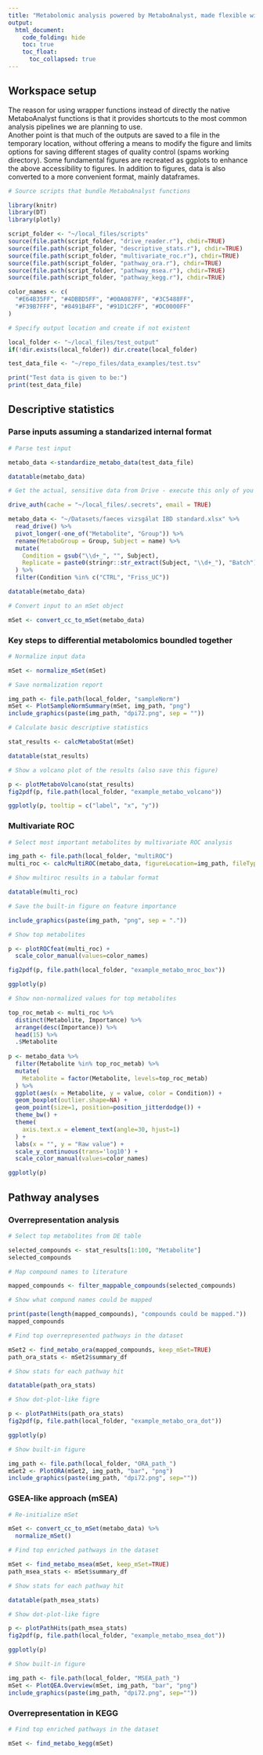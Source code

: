 ```yaml
---
title: "Metabolomic analysis powered by MetaboAnalyst, made flexible with scripts"
output: 
  html_document:
    code_folding: hide
    toc: true
    toc_float:
      toc_collapsed: true
---
```


## Workspace setup

The reason for using wrapper functions instead of directly the native MetaboAnalyst functions is that it provides shortcuts to the most common analysis pipelines we are planning to use.  
Another point is that much of the outputs are saved to a file in the temporary location, without offering a means to modify the figure and limits options for saving different stages of quality control (spams working directory).
Some fundamental figures are recreated as ggplots to enhance the above accessibility to figures.
In addition to figures, data is also converted to a more convenient format, mainly dataframes.

```r
# Source scripts that bundle MetaboAnalyst functions

library(knitr)
library(DT)
library(plotly)

script_folder <- "~/local_files/scripts"
source(file.path(script_folder, "drive_reader.r"), chdir=TRUE)
source(file.path(script_folder, "descriptive_stats.r"), chdir=TRUE)
source(file.path(script_folder, "multivariate_roc.r"), chdir=TRUE)
source(file.path(script_folder, "pathway_ora.r"), chdir=TRUE)
source(file.path(script_folder, "pathway_msea.r"), chdir=TRUE)
source(file.path(script_folder, "pathway_kegg.r"), chdir=TRUE)

color_names <- c(
  "#E64B35FF", "#4DBBD5FF", "#00A087FF", "#3C5488FF",
  "#F39B7FFF", "#8491B4FF", "#91D1C2FF", "#DC0000FF"
)
```

```r
# Specify output location and create if not existent

local_folder <- "~/local_files/test_output"
if(!dir.exists(local_folder)) dir.create(local_folder)

test_data_file <- "~/repo_files/data_examples/test.tsv"

print("Test data is given to be:")
print(test_data_file)
```

## Descriptive statistics

### Parse inputs assuming a standarized internal format

```r
# Parse test input

metabo_data <-standardize_metabo_data(test_data_file)

datatable(metabo_data)
```

```r
# Get the actual, sensitive data from Drive - execute this only of you have a key

drive_auth(cache = "~/local_files/.secrets", email = TRUE)

metabo_data <- "~/Datasets/faeces vizsgálat IBD standard.xlsx" %>%
  read_drive() %>%
  pivot_longer(-one_of("Metabolite", "Group")) %>%
  rename(MetaboGroup = Group, Subject = name) %>%
  mutate(
    Condition = gsub("\\d+_", "", Subject),
    Replicate = paste0(stringr::str_extract(Subject, "\\d+_"), "Batch")
  ) %>%
  filter(Condition %in% c("CTRL", "Friss_UC"))

datatable(metabo_data)
```

```r
# Convert input to an mSet object

mSet <- convert_cc_to_mSet(metabo_data)
```

### Key steps to differential metabolomics boundled together

```r
# Normalize input data

mSet <- normalize_mSet(mSet)
```

```r
# Save normalization report

img_path <- file.path(local_folder, "sampleNorm")
mSet <- PlotSampleNormSummary(mSet, img_path, "png")
include_graphics(paste(img_path, "dpi72.png", sep = ""))
```

```r
# Calculate basic descriptive statistics

stat_results <- calcMetaboStat(mSet)

datatable(stat_results)
```

```r
# Show a volcano plot of the results (also save this figure)

p <- plotMetaboVolcano(stat_results)
fig2pdf(p, file.path(local_folder, "example_metabo_volcano"))

ggplotly(p, tooltip = c("label", "x", "y"))
```

### Multivariate ROC

```r
# Select most important metabolites by multivariate ROC analysis

img_path <- file.path(local_folder, "multiROC")
multi_roc <- calcMultiROC(metabo_data, figureLocation=img_path, fileType="png")
```

```r
# Show multiroc results in a tabular format

datatable(multi_roc)
```

```r
# Save the built-in figure on feature importance

include_graphics(paste(img_path, "png", sep = "."))
```

```r
# Show top metabolites

p <- plotROCfeat(multi_roc) +
  scale_color_manual(values=color_names)

fig2pdf(p, file.path(local_folder, "example_metabo_mroc_box"))

ggplotly(p)
```

```r
# Show non-normalized values for top metabolites

top_roc_metab <- multi_roc %>%
  distinct(Metabolite, Importance) %>%
  arrange(desc(Importance)) %>%
  head(15) %>%
  .$Metabolite
  
p <- metabo_data %>%
  filter(Metabolite %in% top_roc_metab) %>%
  mutate(
    Metabolite = factor(Metabolite, levels=top_roc_metab)
  ) %>%
  ggplot(aes(x = Metabolite, y = value, color = Condition)) + 
  geom_boxplot(outlier.shape=NA) +
  geom_point(size=1, position=position_jitterdodge()) +
  theme_bw() +
  theme(
    axis.text.x = element_text(angle=30, hjust=1)
  ) +
  labs(x = "", y = "Raw value") +
  scale_y_continuous(trans='log10') +
  scale_color_manual(values=color_names)

ggplotly(p)
```

## Pathway analyses

### Overrepresentation analysis

```r
# Select top metabolites from DE table

selected_compounds <- stat_results[1:100, "Metabolite"]
selected_compounds
```

```r
# Map compound names to literature

mapped_compounds <- filter_mappable_compounds(selected_compounds)
```

```r
# Show what compund names could be mapped

print(paste(length(mapped_compounds), "compounds could be mapped."))
mapped_compounds
```

```r
# Find top overrepresented pathways in the dataset

mSet2 <- find_metabo_ora(mapped_compounds, keep_mSet=TRUE)
path_ora_stats <- mSet2$summary_df
```

```r
# Show stats for each pathway hit

datatable(path_ora_stats)
```

```r
# Show dot-plot-like figre

p <- plotPathHits(path_ora_stats)
fig2pdf(p, file.path(local_folder, "example_metabo_ora_dot"))

ggplotly(p)
```

```r
# Show built-in figure

img_path <- file.path(local_folder, "ORA_path_")
mSet2 <- PlotORA(mSet2, img_path, "bar", "png")
include_graphics(paste(img_path, "dpi72.png", sep=""))
```

### GSEA-like approach (mSEA)

```r
# Re-initialize mSet

mSet <- convert_cc_to_mSet(metabo_data) %>%
  normalize_mSet()
```

```r
# Find top enriched pathways in the dataset

mSet <- find_metabo_msea(mSet, keep_mSet=TRUE)
path_msea_stats <- mSet$summary_df
```

```r
# Show stats for each pathway hit

datatable(path_msea_stats)
```

```r
# Show dot-plot-like figre

p <- plotPathHits(path_msea_stats)
fig2pdf(p, file.path(local_folder, "example_metabo_msea_dot"))

ggplotly(p)
```

```r
# Show built-in figure

img_path <- file.path(local_folder, "MSEA_path_")
mSet <- PlotQEA.Overview(mSet, img_path, "bar", "png")
include_graphics(paste(img_path, "dpi72.png", sep=""))
```

### Overrepresentation in KEGG

```r
# Find top enriched pathways in the dataset

mSet <- find_metabo_kegg(mSet)
```

